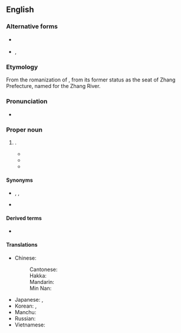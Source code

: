 {{also|Zhāngzhōu}}
==English==
{{wikipedia}}
{{commonscat}}

===Alternative forms===
* {{q|from [[Wade–Giles]]}} {{l|en|Chang-chou}}
* {{q|dated}} {{l|en|Changchow}}, {{l|en|Chang-chow}}

===Etymology===
From the {{bor|en|cmn-pinyin|-}} romanization of {{uder|en|cmn|-}} {{zh-l|漳州|tr=Zhāngzhōu}}, from its former status as the seat of Zhang Prefecture, named for the Zhang River.

===Pronunciation===
* {{IPA|en|/ˈt͡sɑŋˈt͡soʊ/}}

===Proper noun===
{{en-proper noun}}

# {{place|en|prefecture-level city|in southern|p/Fujian|c/China}}.
#* {{quote-journal
|en
|date=May 29, 1983
|title=Gourmet food at bargain prices in historic Tainan
|journal=Free China Weekly ({{lang|zh|自由中國週報}})
|url=https://archive.org/details/sim_free-china-weekly_1983-05-29_24_21/
|volume=XXII
|issue=29
|issn=0016-0318
|oclc=1786626
|location=[[Taipei]]
|pages=2-3
|pageurl=https://archive.org/details/sim_free-china-weekly_1983-05-29_24_21/page/n2/
|text=Since the old man used a special method of crushing the meat, which he learned from a master chef at '''Changchou''' in Fukien Province, his business flourished and the name “Tuhsiaoyeh” spread rapidly.
|brackets=on}}
#* {{quote-web
|en
|date=October 11, 1999
|title=Typhoon Leaves 30 Dead in China
|archiveurl=https://web.archive.org/web/20220701225140/https://apnews.com/article/20100098ceee4af5a4ac8a4b8a09edea
|archivedate=01 July 2022
|work={{w|AP News}}
|text=``It looked as if the winds would carry you away the minute you stepped outside,″ the newspaper quoted Ding Jianmu, an official with the city government in '''Zhangzhou''', another Fujian city, as saying.<br>Seven people in '''Zhangzhou''' were killed by collapsing buildings and walls. Another five died in Xiamen and 18 were killed in the nearby city of Quanzhou.}}
#* {{quote-book
|en
|year=2014
|author={{w|Annette Lu|Lu Hsiu-lien}}, Ashley Esarey
|title=My Fight for a New Taiwan
|url=https://archive.org/details/myfightfornewtai0000lxiu/
|publisher={{w|University of Washington Press}}
|ISBN=978-0-295-99364-5
|LCCN=2013046731
|OCLC=1039411006
|OL=27156414M
|page=20
|pageurl=https://archive.org/details/myfightfornewtai0000lxiu/page/20/
|text=My ancestors came from the region of '''Zhangzhou''' in Fujian, China.}}

====Synonyms====
* {{q|dated|from [[Min Nan]]}} {{l|en|Changchew}}, {{l|en|Chiangchew}}, {{l|en|Tsiang-tsiu}}
* {{l|en|Lungki}}

====Derived terms====
* {{l|en|Zhangzhounese}}

====Translations====
{{trans-top|a city of China}}
* Chinese:
*: Cantonese: {{t|yue|漳州|tr=zoeng1 zau1|sc=Hani}}
*: Hakka: {{t|hak|漳州|tr=Chông-chû|sc=Hani}}
*: Mandarin: {{t+|cmn|漳州|tr=Zhāngzhōu|sc=Hani}}
*: Min Nan: {{t|nan|漳州|tr=Chiang-chiu|sc=Hani}}
{{trans-mid}}
* Japanese: {{t|ja|漳州|tr=しょうしゅう, Shōjū|sc=Jpan}}, {{t|ja|ショウ州|tr=Shōjū|sc=Jpan}}
* Korean: {{t|ko|^장주}}, {{t|ko|^장저우}}
* Manchu: {{t|mnc|ᠵᠠᠩᠵᡠ}}
* Russian: {{t|ru|Чжанчжо́у|m}}
* Vietnamese: {{t|vi|Chương Châu}}
{{trans-bottom}}